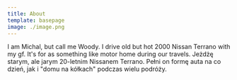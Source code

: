```yaml
---
title: About
template: basepage
image: ./image.png
---
```


I am Michal, but call me Woody. I drive old but hot 2000 Nissan Terrano with my gf. It's for as something like motor home during our travels. Jeżdżę starym, ale jarym 20-letnim Nissanem Terrano. Pełni on formę auta na co dzień, jak i "domu na kółkach" podczas wielu podróży.
